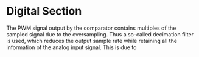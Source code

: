 # Digital Section

The PWM signal output by the comparator contains multiples of the sampled signal due to the oversampling. Thus a so-called decimation filter is used, which reduces the output sample rate while retaining all the information of the analog input signal. This is due to 